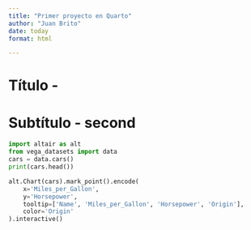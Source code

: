 ```yaml
---
title: "Primer proyecto en Quarto"
author: "Juan Brito"
date: today
format: html

---
```

# Título - 

# Subtítulo - second
```python
import altair as alt
from vega_datasets import data
cars = data.cars()
print(cars.head())
```

```python
alt.Chart(cars).mark_point().encode(
    x='Miles_per_Gallon',
    y='Horsepower',
    tooltip=['Name', 'Miles_per_Gallon', 'Horsepower', 'Origin'],
    color='Origin'
).interactive()
```

